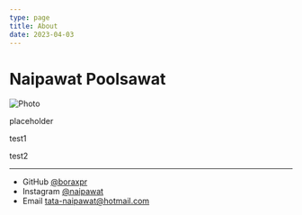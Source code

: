 ```yaml
---
type: page
title: About
date: 2023-04-03
---
```


# Naipawat Poolsawat


<Image
  src="/images/bora.png"
  alt="Photo"
  width={256}
  height={256}
  priority
  className="next-image"
/>

placeholder

test1

test2

---


- GitHub [@boraxpr](https://github.com/boraxpr)
- Instagram [@naipawat](instagram.com/naipawat)
- Email tata-naipawat@hotmail.com
